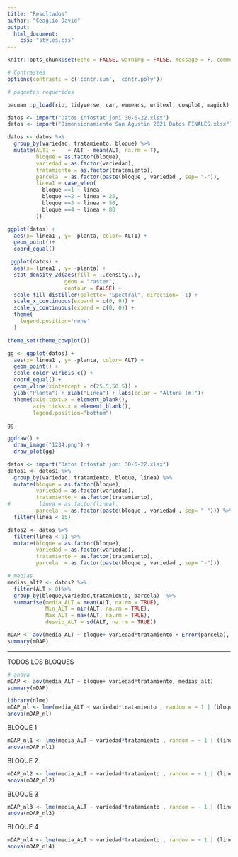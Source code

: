 ---
title: "Resultados"
author: "Ceaglio David"
output: 
  html_document:
    css: "styles.css"
---

```{r setup, include=FALSE,  echo=F}
knitr::opts_chunk$set(echo = FALSE, warning = FALSE, message = F, comment = "")

# Contrastes
options(contrasts = c('contr.sum', 'contr.poly'))

# paquetes requeridos

pacman::p_load(rio, tidyverse, car, emmeans, writexl, cowplot, magick)
```

```{r, echo=F}
datos <- import("Datos Infostat joni 30-6-22.xlsx")
datos <- import("Dimensionamiento San Agustin 2021 Datos FINALES.xlsx")

datos <- datos %>% 
  group_by(variedad, tratamiento, bloque) %>% 
  mutate(ALT1 =    + ALT - mean(ALT, na.rm = T),
         bloque = as.factor(bloque), 
         variedad = as.factor(variedad),
         tratamiento = as.factor(tratamiento),
         parcela  = as.factor(paste(bloque , variedad , sep= "-")),
         linea1 = case_when(
           bloque ==1 ~ linea,
           bloque ==2 ~ linea + 25,
           bloque ==3 ~ linea + 50, 
           bloque ==4 ~ linea + 80
         ))
```

```{r}
ggplot(datos) +
  aes(x= linea1 , y= -planta, color= ALT1) +
  geom_point()+
  coord_equal()
```


```{r}
 ggplot(datos) +
  aes(x= linea1 , y= -planta) +
  stat_density_2d(aes(fill = ..density..), 
                  geom = "raster", 
                  contour = FALSE) +
  scale_fill_distiller(palette= "Spectral", direction= -1) +
  scale_x_continuous(expand = c(0, 0)) +
  scale_y_continuous(expand = c(0, 0)) +
  theme(
    legend.position='none'
  )
```

```{r}
theme_set(theme_cowplot())

gg <- ggplot(datos) +
  aes(x= linea1 , y= -planta, color= ALT) +
  geom_point() +
  scale_color_viridis_c() +
  coord_equal() + 
  geom_vline(xintercept = c(25.5,50.5)) +
  ylab("Planta") + xlab("Línea") + labs(color = "Altura (m)")+
  theme(axis.text.x = element_blank(),
        axis.ticks.x = element_blank(),
        legend.position="bottom") 

gg

ggdraw() +
  draw_image("1234.png") +
  draw_plot(gg)

```


```{r}
datos <- import("Datos Infostat joni 30-6-22.xlsx")
datos1 <- datos1 %>% 
  group_by(variedad, tratamiento, bloque, linea) %>% 
  mutate(bloque = as.factor(bloque), 
         variedad = as.factor(variedad),
         tratamiento = as.factor(tratamiento),
#         linea = as.factor(linea),
         parcela  = as.factor(paste(bloque , variedad , sep= "-"))) %>% 
  filter(linea < 15)
```


```{r}
datos2 <- datos %>% 
  filter(linea < 9) %>% 
  mutate(bloque = as.factor(bloque), 
         variedad = as.factor(variedad),
         tratamiento = as.factor(tratamiento),
         parcela  = as.factor(paste(bloque , variedad , sep= "-")))

# medias
medias_alt2 <- datos2 %>% 
  filter(ALT > 0)%>%
  group_by(bloque,variedad,tratamiento, parcela)  %>% 
  summarise(media_ALT = mean(ALT, na.rm = TRUE),
            Min_ALT = min(ALT, na.rm = TRUE),
            Max_ALT = max(ALT, na.rm = TRUE),
            desvio_ALT = sd(ALT, na.rm = TRUE)) 

mDAP <- aov(media_ALT ~ bloque+ variedad*tratamiento + Error(parcela), medias_alt2)
summary(mDAP)
```



----------------


TODOS LOS BLOQUES
```{r, echo=F}
# anova
mDAP <- aov(media_ALT ~ bloque+ variedad*tratamiento, medias_alt)
summary(mDAP)

library(nlme)
mDAP_nl <- lme(media_ALT ~ variedad*tratamiento , random = ~ 1 | (bloque), medias_alt)
anova(mDAP_nl)
```

BLOQUE 1
```{r, echo=F}
mDAP_nl1 <- lme(media_ALT ~ variedad*tratamiento , random = ~ 1 | (linea), medias_alt, subset = bloque == "1")
anova(mDAP_nl1)
```

BLOQUE 2
```{r, echo=F}
mDAP_nl2 <- lme(media_ALT ~ variedad*tratamiento , random = ~ 1 | (linea), medias_alt, subset = bloque == "2")
anova(mDAP_nl2)
```

BLOQUE 3
```{r, echo=F}
mDAP_nl3 <- lme(media_ALT ~ variedad*tratamiento , random = ~ 1 | (linea), medias_alt, subset = bloque == "3")
anova(mDAP_nl3)
```

BLOQUE 4
```{r, echo=F}
mDAP_nl4 <- lme(media_ALT ~ variedad*tratamiento , random = ~ 1 | (linea), medias_alt, subset = bloque == "4")
anova(mDAP_nl4)
```

